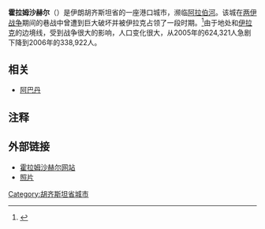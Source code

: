 {{Infobox Settlement
<!--See Template:Infobox Settlement for additional fields that may be available-->
<!--See the Table at Infobox Settlement for all fields and descriptions of usage-->
<!-- Basic info  ---------------->
|name                   = 霍拉姆沙赫尔<!-- at least one of the first two fields must be filled in -->
|official_name          = خرمشهر
|other_name             =
|native_name            =  <!-- if different from the English name -->
|nickname               = 
|settlement_type        = <!--such as Town, Village, City, Borough etc.-->
|total_type             = <!-- to set a non-standard label for total area and population rows -->
|motto                  =
|translit_lang1= 
|translit_lang1_type=
|translit_lang1_info=
|translit_lang1_type1=
|translit_lang1_info1=
|translit_lang2=
|translit_lang2_type=
|translit_lang2_info=
|translit_lang2_type1=
|translit_lang2_info1=

<!-- images and maps  ----------->
|image_skyline          = File:Khorramshahr.jpg
|imagesize              = 
|image_caption          = 
|image_flag             = 
|flag_size              =
|image_seal             = 
|seal_size              =
|image_shield           = 
|shield_size            =
|image_blank_emblem     =
|blank_emblem_type      =
|blank_emblem_size      =
|image_map              = 
|mapsize                = 
|map_caption            = 
|image_map1             = 
|mapsize1               = 
|map_caption1           = 
|image_dot_map          =
|dot_mapsize            =
|dot_map_caption        =
|dot_x =  |dot_y =
|pushpin_map            =Iran 
|pushpin_label_position = <!-- position of the pushpin label: left, right, top, bottom, none -->
|pushpin_map_caption    =霍拉姆沙赫尔, [[伊朗|伊朗]]
|pushpin_mapsize        =
<!-- Location ------------------>
|subdivision_type       = 国家
|subdivision_name       = {{flag|Iran}}
|subdivision_type1      = 省
|subdivision_name1      = [[胡齐斯坦省|胡齐斯坦省]] 
|subdivision_type2      = 
|subdivision_name2      = 
|subdivision_type3      = 
|subdivision_name3      = 
|subdivision_type4      = 
|subdivision_name4      =
<!-- Smaller parts (e.g. boroughs of a city) and seat of government -->
|seat_type              =
|seat                   =
|parts_type             =
|parts_style            = <!-- =list (for list), coll (for collapsed list), para (for paragraph format)
                               Default is list if up to 5 items, coll if more than 5-->
|parts                  = <!-- parts text, or header for parts list -->
|p1                     =
|p2                     = <!-- etc. up to p50: for separate parts to be listed--> 
<!-- Politics ----------------->
|government_footnotes   =
|government_type        =
|leader_title           =
|leader_name            =  <!--add   (no-break space) to leader names to disable automatic links-->
|leader_title1          =  
|leader_name1           =
|leader_title2          =
|leader_name2           =
|established_title      =  <!-- Settled -->
|established_date       = 
|established_title1     =  <!-- Incorporated (town) -->
|established_date1      = 
|established_title2     = <!-- Incorporated (city) --> 
|founder                =
|named_for              =
<!-- Area    --------------------->
|area_magnitude         = <!-- use only to set a special wikilink --> 
|unit_pref                =Imperial <!--Enter: Imperial, to display imperial before metric-->
|area_footnotes           =
|area_total_km2           = 10
|area_land_km2            = <!--See table @ Template:Infobox Settlement for details on unit conversion-->
|area_water_km2           =
|area_total_dunam         = <!--Used in Middle East articles only-->
|area_total_sq_mi         =
|area_land_sq_mi          =
|area_water_sq_mi         =
|area_water_percent       =
|area_urban_km2           =
|area_urban_sq_mi         =
|area_metro_km2           =
|area_metro_sq_mi         =
|area_blank1_title        =
|area_blank1_km2          =
|area_blank1_sq_mi        =
<!-- Elevation -------------------------->
|elevation_footnotes    =  <!--for references: use <ref> tags-->
|elevation_m            = 
|elevation_ft           =
|elevation_max_m            = 
|elevation_max_ft           =
|elevation_min_m            = 
|elevation_min_ft           =
<!-- Population   ----------------------->
|population_as_of               = 2006年 
|population_footnotes           =
|population_note                =
|population_total               = 338922 
|population_density_km2         = <!--For automatic calculation, any density field may contain: auto -->
|population_density_sq_mi       =
|population_metro               =
|population_density_metro_km2   =
|population_density_metro_sq_mi =
|population_urban               =
|population_density_urban_km2   =
|population_density_urban_sq_mi =
|population_blank1_title        =
|population_blank1              =
|population_density_blank1_km2 =   
|population_density_blank1_sq_mi =
<!-- General information  --------------->
|timezone               = 
|utc_offset             = 
|timezone_DST           = 
|utc_offset_DST         = 
| coor_type             = <!-- can be used to specify what the coordinates refer to -->
|latd=30 |latm=26 |lats= |latNS=N
|longd=48 |longm=11 |longs= |longEW=E
<!-- Area/postal codes & others -------->
|postal_code_type       =  <!-- enter ZIP code, Postcode, Post code, Postal code... -->
|postal_code            =
|area_code              =
|twin1                  =
|twin1_country          =
|blank_name             =
|blank_info             =
|blank1_name            =
|blank1_info            =
|website                = 
|footnotes              = 
}}
'''霍拉姆沙赫尔'''（{{lang-fa|خرمشهر}}）是伊朗胡齐斯坦省的一座港口城市，濒临[[阿拉伯河|阿拉伯河]]。该城在[[两伊战争|两伊战争]]期间的巷战中曾遭到巨大破坏并被伊拉克占领了一段时期。<ref>{{Cite web |url=http://www.mehrnews.com/en/NewsDetail.aspx?NewsID=3584 |title=霍拉姆沙赫尔的解放，真主的胜利 |accessdate=2009-12-27 |archive-date=2005-09-06 |archive-url=https://web.archive.org/web/20050906152847/http://www.mehrnews.com/en/NewsDetail.aspx?NewsID=3584 |dead-url=no }}</ref>由于地处和[[伊拉克|伊拉克]]的边境线，受到战争很大的影响，人口变化很大，从2005年的624,321人急剧下降到2006年的338,922人。

== 相关 ==

* [[阿巴丹|阿巴丹]]

==注释==
{{reflist}}

==外部链接==
* [http://www.khorramshahr.net/ 霍拉姆沙赫尔网站]
* [https://web.archive.org/web/20050427111155/http://www.ostan-kz.ir/en/albumdetail_aen_i_11.html 照片]

{{Commons category}}
[[Category:胡齐斯坦省城市|Category:胡齐斯坦省城市]]